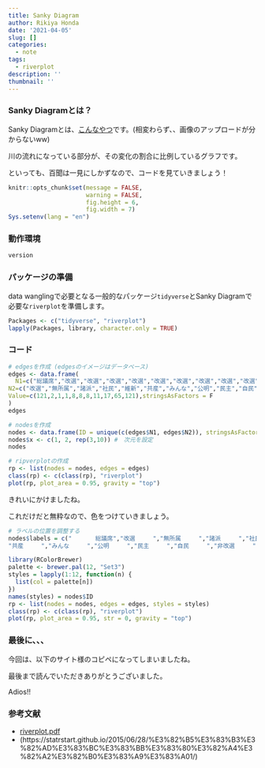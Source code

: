```yaml
---
title: Sanky Diagram
author: Rikiya Honda
date: '2021-04-05'
slug: []
categories:
  - note
tags:
  - riverplot
description: ''
thumbnail: ''
---
```

### Sanky Diagramとは？

Sanky Diagramとは、[こんなやつ](https://en.wikipedia.org/wiki/Sankey_diagram)です。(相変わらず、、画像のアップロードが分からないww)

川の流れになっている部分が、その変化の割合に比例しているグラフです。

といっても、百聞は一見にしかずなので、コードを見ていきましょう！

```r
knitr::opts_chunk$set(message = FALSE,
                      warning = FALSE,
                      fig.height = 6,
                      fig.width = 7)
Sys.setenv(lang = "en")
```

### 動作環境
```r
version
```

### パッケージの準備

data wanglingで必要となる一般的なパッケージ`tidyverse`とSanky Diagramで必要な`riverplot`を準備します。

```r
Packages <- c("tidyverse", "riverplot")
lapply(Packages, library, character.only = TRUE)
```




### コード
```r
# edgesを作成 (edgesのイメージはデータベース)
edges <- data.frame(
  N1=c("総議席","改選","改選","改選","改選","改選","改選","改選","改選","改選","総議席"),
N2=c("改選","無所属","諸派","社民","維新","共産","みんな","公明","民主","自民","非改選"),
Value=c(121,2,1,1,8,8,8,11,17,65,121),stringsAsFactors = F
)
edges

# nodesを作成
nodes <- data.frame(ID = unique(c(edges$N1, edges$N2)), stringsAsFactors = FALSE)
nodes$x <- c(1, 2, rep(3,10)) #　次元を設定
nodes

# ripverplotの作成
rp <- list(nodes = nodes, edges = edges)
class(rp) <- c(class(rp), "riverplot")
plot(rp, plot_area = 0.95, gravity = "top")
```


きれいにかけましたね。

これだけだと無粋なので、色をつけていきましょう。

```r
# ラベルの位置を調整する
nodes$labels = c("　　　　総議席","改選　　　","無所属　　　","諸派　　　","社民　　　","維新　　　",
"共産　　　","みんな　　　","公明　　　","民主　　　","自民　　　","非改選　　　")

library(RColorBrewer)
palette <- brewer.pal(12, "Set3")
styles = lapply(1:12, function(n) {
  list(col = palette[n])
})
names(styles) = nodes$ID
rp <- list(nodes = nodes, edges = edges, styles = styles)
class(rp) <- c(class(rp), "riverplot")
plot(rp, plot_area = 0.95, str = 0, gravity = "top")
```

### 最後に、、、

今回は、以下のサイト様のコピペになってしまいましたね。

最後まで読んでいただきありがとうございました。

Adios!!

### 参考文献
* [riverplot.pdf](https://cran.r-project.org/web/packages/riverplot/riverplot.pdf)
* (https://statrstart.github.io/2015/06/28/%E3%82%B5%E3%83%B3%E3%82%AD%E3%83%BC%E3%83%BB%E3%83%80%E3%82%A4%E3%82%A2%E3%82%B0%E3%83%A9%E3%83%A01/)

